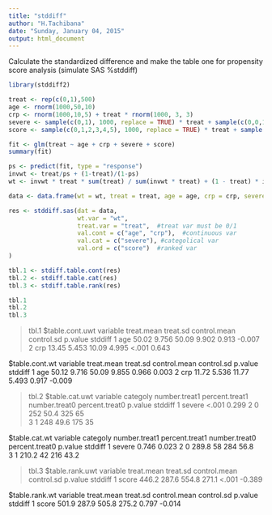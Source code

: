 ```yaml
---
title: "stddiff"
author: "H.Tachibana"
date: "Sunday, January 04, 2015"
output: html_document
---
```

Calculate the standardized difference and make the table one for propensity score analysis (simulate SAS %stddiff)

```r
library(stddiff2)

treat <- rep(c(0,1),500)
age <- rnorm(1000,50,10)
crp <- rnorm(1000,10,5) + treat * rnorm(1000, 3, 3)
severe <- sample(c(0,1), 1000, replace = TRUE) * treat + sample(c(0,0,1), 1000, replace = TRUE) * (1 - treat)
score <- sample(c(0,1,2,3,4,5), 1000, replace = TRUE) * treat + sample(c(0,1,2,3,3,4,4,5,5), 1000, replace = TRUE) * (1 - treat)

fit <- glm(treat ~ age + crp + severe + score)
summary(fit)

ps <- predict(fit, type = "response")
invwt <- treat/ps + (1-treat)/(1-ps)
wt <- invwt * treat * sum(treat) / sum(invwt * treat) + (1 - treat) * invwt * sum(treat == 0) / sum(invwt * (1 - treat))

data <- data.frame(wt = wt, treat = treat, age = age, crp = crp, severe = severe, score = score)

res <- stddiff.sas(dat = data, 
                   wt.var = "wt",       
                   treat.var = "treat",  #treat var must be 0/1
                   val.cont = c("age", "crp"),  #continuous var
                   val.cat = c("severe"), #categolical var
                   val.ord = c("score")  #ranked var
)

tbl.1 <- stdiff.table.cont(res)
tbl.2 <- stdiff.table.cat(res)
tbl.3 <- stdiff.table.rank(res)

tbl.1
tbl.2
tbl.3
```
> tbl.1
$table.cont.uwt
  variable treat.mean treat.sd control.mean control.sd p.value stddiff
1      age      50.02    9.756        50.09      9.902   0.913  -0.007
2      crp      13.45    5.453        10.09      4.995   <.001   0.643

$table.cont.wt
  variable treat.mean treat.sd control.mean control.sd p.value stddiff
1      age      50.12    9.716        50.09      9.855   0.966   0.003
2      crp      11.72    5.536        11.77      5.493   0.917  -0.009

> tbl.2
$table.cat.uwt
  variable categoly number.treat1 percent.treat1 number.treat0 percent.treat0 p.value stddiff
1   severe                                                                      <.001   0.299
2                 0           252           50.4           325             65                
3                 1           248           49.6           175             35                

$table.cat.wt
  variable categoly number.treat1 percent.treat1 number.treat0 percent.treat0 p.value stddiff
1   severe                                                                      0.746   0.023
2                 0         289.8             58           284           56.8                
3                 1         210.2             42           216           43.2                

> tbl.3
$table.rank.uwt
  variable treat.mean treat.sd control.mean control.sd p.value stddiff
1    score      446.2    287.6        554.8      271.1   <.001  -0.389

$table.rank.wt
  variable treat.mean treat.sd control.mean control.sd p.value stddiff
1    score      501.9    287.9        505.8      275.2   0.797  -0.014


